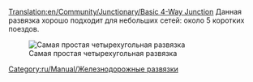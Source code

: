 [[Translation:en/Community/Junctionary/Basic 4-Way Junction]]
{{ru/Community/Junctionary/Меню развязки}}
Данная развязка хорошо подходит для небольших сетей: около 5 коротких поездов.

[[File:en/Community/Junctionary/Basic4.png|none|frame|Самая простая четырехугольная развязка]]

{{ru/Community/Junctionary/Критерии развязки|Дешевая|0|0|0|1|0|0|1|1|0|0|0||Сломанные поезда останавливают движение на всей развязке.|
*Одновременно может пропускать только один поезд (можно исправить при помощи [[ru/Manual/Сигналы#pre-signaly|пре-сигналов]]).
*Создаст затор из подходящих составов. 
}}

[[Category:ru/Manual/Железнодорожные развязки]]
